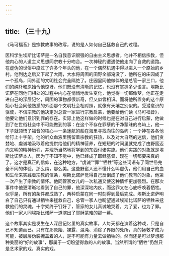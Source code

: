 ```yaml
---
---
---
```

title: （三十九）
---




《马可福音》是宗教故事的改写，说的是人如何自己拯救自己的过程。

医科学生埃斯比诺萨是一名自我意识很强的自由主义思想者。他并不相信宗教，但他内心的人道主义思想同宗教十分吻合。一次神秘的遭遇使他走向了自救的道路。在虚伪的世俗中度过了许多个年头的他，在一个偶然机遇中得以进入一个原始的乡村。他到达之后又下起了大雨，大水将周围的田野全部淹没了，他所在的庄园成了一个孤岛，同外面的文明社会完全隔绝了。庄园里同他做伴的是总管一家三口，他们的纯朴和原始令他惊讶，他们既没有清晰的记忆，也没有掌握多少语言。埃斯比诺萨在同他们相处的过程中内心在悄悄地发生变化，他觉得一切都像梦，他正在走进自己的深层记忆，周围的事物都很新奇，但又似曾相识。而将他所置身的这个原始小社会同他熟悉的外面那个文明社会相对照，就像有天壤之别似的。受潜意识的驱使，不信宗教的他决定对总管一家进行宗教启蒙，他要给他们读《马可福音》，他要让他们意识到罪的存在。实际上他这样做的时候也是在对自己进行启蒙，他做到了在世俗社会中不可能做到的事：在这个不存在罪孽的干净蒙昧的岛屿上，他一下子就领悟了福音的核心—一条迷航的船在海里寻找向往的岛屿；一个神在各各他给钉上十字架。他的听众血液里残留着宗教的狂热，以及对大自然的迷信，他们贪婪地、虔诚地汲取着他提供给他们的精神营养，在短短的时间里就完成了由野蛮迈向文明的精神历程，并理所当然地将学到的东西付诸实施。他们实践的对象就是埃斯比诺萨本人，因为于不知不觉中，他已经成了耶稣基督，现在一切都要来真的了。这才是真正的信仰，在这种地方，“虔诚”“罪”“牺牲”等这些词语有了同世俗完全不同的体验，那么纯，那么美。这些野蛮人还不懂什么叫虚伪，他们用自己的血和生命来实践着宗教的信条，埃斯比诺萨觉得自己反倒成了他们教育的对象，他第一次产生了宗教的情怀。他同管家女儿的一次私通又使这种情怀更加强烈。在那次事件中他更清晰地看到了自己的罪，他深深地内疚，而这罪又在心底呼唤着牺牲。似乎是，所有的条件都成熟了，两种启蒙在同一时刻得到最后完成。埃斯比诺萨明白了自己只有通过牺牲来拯救自己，总管一家人也盼望通过埃斯比诺萨的牺牲来拯救他们的灵魂。十字架终于钉好了，管家的女儿真诚地哭着，为了爱，也为了罪。他们一家人同埃斯比诺萨一道演出了耶稣蒙难的那一幕。

这个故事其实是发生在人深层记忆里的真实故事，人每天都在演着这种戏，只是自己不知道而已。只有在那原始、裸露、混沌、消除了界限的处所，真的拯救才成为可能，被层层伪装掩盖着的人，是不可能有力量去做牺牲的。然而还是可以梦想那种美丽的“好的故事”，那属于一切盼望得救的人的故事。当然所谓的“牺牲”仍然只是艺术家的戏，真实的戏。